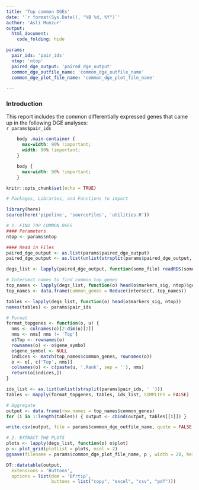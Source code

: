 ```yaml
---
title: 'Top common DGEs'
date: '`r format(Sys.Date(), "%B %d, %Y")`'
author: 'Asli Munzur'
output: 
  html_document:
    code_folding: hide

params:
  pair_ids: 'pair_ids'
  ntop: 'ntop'
  paired_dge_output: 'paired_dge_output'
  common_dge_outfile_name: 'common_dge_outfile_name'
  common_dge_plot_file_name: 'common_dge_plot_file_name'
  
---
```


### Introduction 

This report includes the common differentially expressed genes that came up in the following DGE analyses:  
`r params$pair_ids`

```css
    body .main-container {
      max-width: 90% !important;
      width: 90% !important;
    }

    body {
      max-width: 90% !important;
    }
```

```r
knitr::opts_chunk$set(echo = TRUE)
```

```r
# Packages, Libraries, and Functions to import

library(here)
source(here('pipeline', 'sourceFiles', 'utilities.R'))

```

```r

# 1. FIND TOP COMMON DGES
#### Parameters
ntop <- params$ntop

#### Read in Files
paired_dge_output <- as.list(params$paired_dge_output)
paired_dge_output <- as.list(unlist(strsplit(params$paired_dge_output, ' '))) 

degs_list <- lapply(paired_dge_output, function(some_file) readRDS(some_file))

# Intersect names to find common top genes
top_names <- lapply(degs_list, function(o) head(o$markers_sig, ntop)$gene_symbol)
top_names <- data.frame(common_genes = Reduce(intersect, top_names))

tables <- lapply(degs_list, function(o) head(o$markers_sig, ntop))
names(tables) <- params$pair_ids

# Format
format_topgenes <- function(o, u) {
  nms <- colnames(o)[2:dim(o)[2]]
  nms <- nms[ nms != 'Top']
  o$Top <- rownames(o)
  rownames(o) <- o$gene_symbol
  o$gene_symbol <- NULL
  indices <- match(top_names$common_genes, rownames(o))
  o <- o[, c('Top', nms)]
  colnames(o) <- c(paste(u, '.Rank', sep = ''), nms) 
  return(o[indices,])
}

ids_list <- as.list(unlist(strsplit(params$pair_ids, ' '))) 
tables <- mapply(format_topgenes, tables, ids_list, SIMPLIFY = FALSE)

# Aggregate
output <- data.frame(row.names = top_names$common_genes)
for (i in 1:length(tables)) { output <- cbind(output, tables[[i]]) }

write.csv(output, file = params$common_dge_outfile_name, quote = FALSE, row.names = TRUE)

# 2. EXTRACT THE PLOTS 
plots <- lapply(degs_list, function(o) o$plot)
p <- plot_grid(plotlist = plots, ncol = 2)
ggsave(filename = params$common_dge_plot_file_name, p , width = 20, height = 30)

DT::datatable(output,
  extensions = 'Buttons',
  options = list(dom = 'Bfrtip',
                 buttons = list("copy", "excel", "csv", "pdf")))

```
